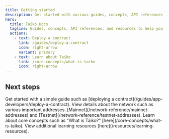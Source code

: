 ```yaml
---
title: Getting started
description: Get started with various guides, concepts, API references, and resources to help you build with Taiko.
hero:
  title: Taiko Docs
  tagline: Guides, concepts, API references, and resources to help you build with Taiko.
  actions:
    - text: Deploy a contract
      link: /guides/deploy-a-contract
      icon: right-arrow
      variant: primary
    - text: Learn about Taiko
      link: /core-concepts/what-is-taiko
      icon: right-arrow
---
```



## Next steps

<CardGrid stagger>
  <Card title="Guides" icon="open-book">
    Get started with a simple guide such as [deploying a
    contract](/guides/app-developers/deploy-a-contract).
  </Card>
  <Card title="Network reference" icon="document">
    View details about the network such as various important
    addresses. [Mainnet](/network-reference/mainnet-addresses) and [Testnet](/network-reference/testnet-addresses).
  </Card>
  <Card title="Core concepts" icon="puzzle">
    Learn about core concepts such as "What is Taiko?"
    [here](/core-concepts/what-is-taiko).
  </Card>
  <Card title="Learning resources" icon="rocket">
    View additional learning resources [here](/resources/learning-resources).
  </Card>
</CardGrid>
